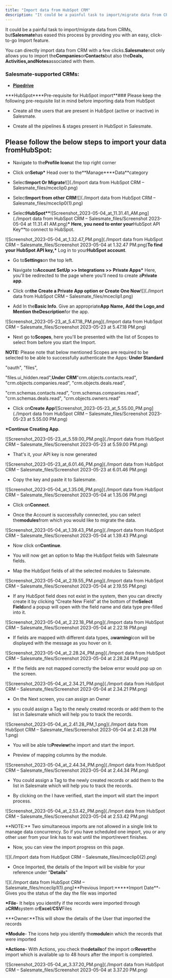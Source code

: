 ```yaml
---
title: "Import data from HubSpot CRM"
description: "It could be a painful task to import/migrate data from CRMs, but**Salesmate**has eased this process by providing you with an easy, click-to-go Import"
---
```


It could be a painful task to import/migrate data from CRMs, but**Salesmate**has eased this process by providing you with an easy, click-to-go Import feature.

You can directly import data from CRM with a few clicks.**Salesmate**not only allows you to import the**Companies**or**Contacts**but also the**Deals, Activities,**and**Notes**associated with them.

### Salesmate-supported CRMs:

- [**Pipedrive**](https://support.salesmate.io/hc/en-us/articles/360050914871-Import-data-from-Pipedrive-CRM)

**\*HubSpot\*\***Pre-requisite for HubSpot import\*\*### Please keep the following pre-requisite list in mind before importing data from HubSpot

- Create all the users that are present in HubSpot (active or inactive) in Salesmate.

- Create all the pipelines & stages present in HubSpot in Salesmate.

## Please follow the below steps to import your data from**HubSpot**:

- Navigate to the**Profile Icon**at the top right corner

- Click on**Setup\*** Head over to the**Manage\*\***Data\*\*category

- Select**Import Or Migrate**![](./Import data from HubSpot CRM – Salesmate_files/mceclip0.png)

- Select**Import from other CRM**![](./Import data from HubSpot CRM – Salesmate_files/mceclip0(1).png)

- Select**HubSpot\*\***![Screenshot_2023-05-04_at_11.31.41_AM.png](./Import data from HubSpot CRM – Salesmate_files/Screenshot 2023-05-04 at 11.31.41 AM.png)**\* Here, you need to enter your**HubSpot API Key\*\*to connect to HubSpot.

![Screenshot_2023-05-04_at_1.32.47_PM.png](./Import data from HubSpot CRM – Salesmate_files/Screenshot 2023-05-04 at 1.32.47 PM.png)**To find your HubSpot API key,\*** Log in to your**HubSpot account**.

- Go to**Settings**on the top left.

- Navigate to**Account SetUp >> Integrations >> Private Apps\*** Here, you'll be redirected to the page where you'll need to create a**Private app**.

- Click on**the Create a Private App option or Create One Now**![](./Import data from HubSpot CRM – Salesmate_files/mceclip1.png)

- Add In the**Basic Info**. Give an appropriate**App Name, Add the Logo,**and Mention the**Description**for the app.

![Screenshot_2023-05-23_at_5.47.18_PM.png](./Import data from HubSpot CRM – Salesmate_files/Screenshot 2023-05-23 at 5.47.18 PM.png)

- Next go to**Scopes**, here you'll be presented with the list of Scopes to select from before you start the Import.

<Note>**NOTE:**</Note>
<Note>
Please note that below mentioned Scopes are required to be selected to be able to successfully authenticate the Apps:
</Note>
<Note>**Under Standard**</Note>
<Note>

"oauth",
"files",

"files.ui_hidden.read",**Under CRM**"crm.objects.contacts.read",
"crm.objects.companies.read",
"crm.objects.deals.read",

"crm.schemas.contacts.read",
"crm.schemas.companies.read",
"crm.schemas.deals.read",
"crm.objects.owners.read"

</Note>

- Click on**Create App**![Screenshot_2023-05-23_at_5.55.00_PM.png](./Import data from HubSpot CRM – Salesmate_files/Screenshot 2023-05-23 at 5.55.00 PM.png)

**\*Continue Creating App**.

![Screenshot_2023-05-23_at_5.59.00_PM.png](./Import data from HubSpot CRM – Salesmate_files/Screenshot 2023-05-23 at 5.59.00 PM.png)

- That's it, your API key is now generated

![Screenshot_2023-05-23_at_6.01.46_PM.png](./Import data from HubSpot CRM – Salesmate_files/Screenshot 2023-05-23 at 6.01.46 PM.png)

- Copy the key and paste it to Salesmate.

![Screenshot_2023-05-04_at_1.35.06_PM.png](./Import data from HubSpot CRM – Salesmate_files/Screenshot 2023-05-04 at 1.35.06 PM.png)

- Click on**Connect**.

- Once the Account is successfully connected, you can select the**modules**from which you would like to migrate the data.

![Screenshot_2023-05-04_at_1.39.43_PM.png](./Import data from HubSpot CRM – Salesmate_files/Screenshot 2023-05-04 at 1.39.43 PM.png)

- Now click on**Continue**.

- You will now get an option to Map the HubSpot fields with Salesmate fields.

- Map the HubSpot fields of all the selected modules to Salesmate.

![Screenshot_2023-05-04_at_2.19.55_PM.png](./Import data from HubSpot CRM – Salesmate_files/Screenshot 2023-05-04 at 2.19.55 PM.png)

- If any HubSpot field does not exist in the system, then you can directly create it by clicking “Create New Field” at the bottom of the**Select Field**and a popup will open with the field name and data type pre-filled into it.

![Screenshot_2023-05-04_at_2.22.18_PM.png](./Import data from HubSpot CRM – Salesmate_files/Screenshot 2023-05-04 at 2.22.18 PM.png)

- If fields are mapped with different data types, a**warning**icon will be displayed with the message as you hover on it.

![Screenshot_2023-05-04_at_2.28.24_PM.png](./Import data from HubSpot CRM – Salesmate_files/Screenshot 2023-05-04 at 2.28.24 PM.png)

- If the fields are not mapped correctly the below error would pop up on the screen.

![Screenshot_2023-05-04_at_2.34.21_PM.png](./Import data from HubSpot CRM – Salesmate_files/Screenshot 2023-05-04 at 2.34.21 PM.png)

- On the Next screen, you can assign an Owner

- you could assign a Tag to the newly created records or add them to the list in Salesmate which will help you to track the records.

![Screenshot_2023-05-04_at_2.41.28_PM_1.png](./Import data from HubSpot CRM – Salesmate_files/Screenshot 2023-05-04 at 2.41.28 PM 1.png)

- You will be able to**Preview**the import and start the import.

- Preview of mapping columns by the module.

![Screenshot_2023-05-04_at_2.44.34_PM.png](./Import data from HubSpot CRM – Salesmate_files/Screenshot 2023-05-04 at 2.44.34 PM.png)

- You could assign a Tag to the newly created records or add them to the list in Salesmate which will help you to track the records.

- By clicking on the I have verified, start the import will start the import process.

![Screenshot_2023-05-04_at_2.53.42_PM.png](./Import data from HubSpot CRM – Salesmate_files/Screenshot 2023-05-04 at 2.53.42 PM.png)

<Note>
  **NOTE:** Two simultaneous imports are not allowed in a single link to manage
  data concurrency. So if you have scheduled one import, you or any other user
  from your link has to wait until the import/revert finishes.
</Note>

- Now, you can view the import progress on this page.

![](./Import data from HubSpot CRM – Salesmate_files/mceclip0(2).png)

- Once Imported, the details of the Import will be visible for your reference under "**Details**"

![](./Import data from HubSpot CRM – Salesmate_files/mceclip1(1).png)**Previous Import:\*\*\***Import Date\*\*\- Gives you the status of the day the file was imported

**\*File**\- It helps you identify if the records were imported through a**CRM**system or**Excel**/**CSV**Files

**\*Owner:**This will show the details of the User that imported the records

**\*Module**\- The icons help you identify the**module**in which the records that were imported

**\*Actions**\- With Actions, you check the**details**of the import or**Revert**the import which is available up to 48 hours after the import is completed.

![Screenshot_2023-05-04_at_3.37.20_PM.png](./Import data from HubSpot CRM – Salesmate_files/Screenshot 2023-05-04 at 3.37.20 PM.png)

